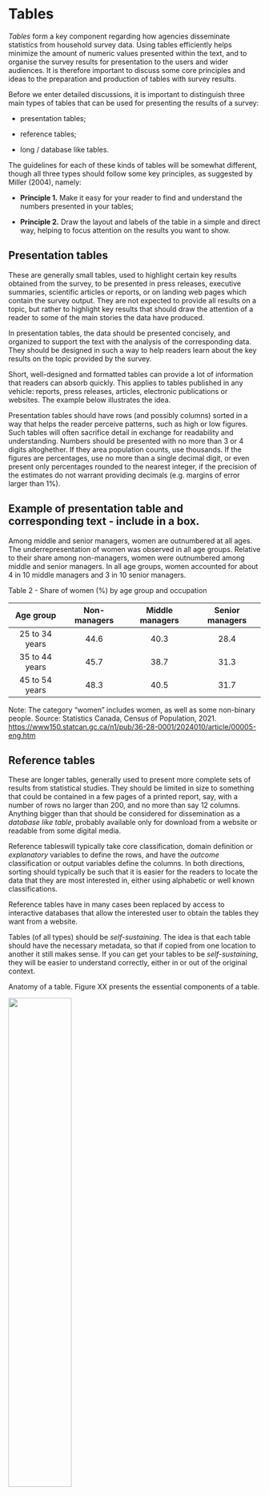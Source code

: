# Tables

*Tables* form a key component regarding how agencies disseminate statistics from household survey data. Using tables efficiently helps minimize the amount of numeric values presented within the text, and to organise the survey results for presentation to the users and wider audiences. It is therefore important to discuss some core principles and ideas to the preparation and production of tables with survey results.

Before we enter detailed discussions, it is important to distinguish three main types of tables that can be used for presenting the results of a survey:

-   presentation tables;

-   reference tables;

-   long / database like tables.

The guidelines for each of these kinds of tables will be somewhat different, though all three types should follow some key principles, as suggested by Miller (2004), namely:

-   **Principle 1.** Make it easy for your reader to find and understand the numbers presented in your tables;

-   **Principle 2.** Draw the layout and labels of the table in a simple and direct way, helping to focus attention on the results you want to show.

## Presentation tables

These are generally small tables, used to highlight certain key results obtained from the survey, to be presented in press releases, executive summaries, scientific articles or reports, or on landing web pages which contain the survey output. They are not expected to provide all results on a topic, but rather to highlight key results that should draw the attention of a reader to some of the main stories the data have produced.

In presentation tables, the data should be presented concisely, and organized to support the text with the analysis of the corresponding data. They should be designed in such a way to help readers learn about the key results on the topic provided by the survey.

Short, well-designed and formatted tables can provide a lot of information that readers can absorb quickly. This applies to tables published in any vehicle: reports, press releases, articles, electronic publications or websites. The example below illustrates the idea.

Presentation tables should have rows (and possibly columns) sorted in a way that helps the reader perceive patterns, such as high or low figures. Such tables will often sacrifice detail in exchange for readability and understanding. Numbers should be presented with no more than 3 or 4 digits altoghether. If they area population counts, use thousands. If the figures are percentages, use no more than a single decimal digit, or even present only percentages rounded to the nearest integer, if the precision of the estimates do not warrant providing decimals (e.g. margins of error larger than 1%).

## Example of presentation table and corresponding text - include in a box.

Among middle and senior managers, women are outnumbered at all ages. The underrepresentation of women was observed in all age groups. Relative to their share among non-managers, women were outnumbered among middle and senior managers. In all age groups, women accounted for about 4 in 10 middle managers and 3 in 10 senior managers.

Table 2 - Share of women (%) by age group and occupation

|   Age group    | Non-managers | Middle managers | Senior managers |
|:--------------:|:------------:|:---------------:|:---------------:|
| 25 to 34 years |     44.6     |      40.3       |      28.4       |
| 35 to 44 years |     45.7     |      38.7       |      31.3       |
| 45 to 54 years |     48.3     |      40.5       |      31.7       |

Note: The category "women" includes women, as well as some non-binary people. Source: Statistics Canada, Census of Population, 2021. <https://www150.statcan.gc.ca/n1/pub/36-28-0001/2024010/article/00005-eng.htm>

## Reference tables

These are longer tables, generally used to present more complete sets of results from statistical studies. They should be limited in size to something that could be contained in a few pages of a printed report, say, with a number of rows no larger than 200, and no more than say 12 columns. Anything bigger than that should be considered for dissemination as a *database like table*, probably available only for download from a website or readable from some digital media.

Reference tableswill typically take core classification, domain definition or *explanatory* variables to define the rows, and have the *outcome* classification or output variables define the columns. In both directions, sorting should typically be such that it is easier for the readers to locate the data that they are most interested in, either using alphabetic or well known classifications.

Reference tables have in many cases been replaced by access to interactive databases that allow the interested user to obtain the tables they want from a website.

Tables (of all types) should be *self-sustaining*. The idea is that each table should have the necessary metadata, so that if copied from one location to another it still makes sense. If you can get your tables to be *self-sustaining*, they will be easier to understand correctly, either in or out of the original context.

Anatomy of a table. Figure XX presents the essential components of a table.

![](pics/Table1.jpg){fig-align="center" width="50%"}

The title (and optional subtitle) of a table must provide a clear and precise indication of the data that will be presented in the table. These elements, combined, must answer the questions about what, where and when regarding the data to be presented inside the table. Be concise and avoid using verbs.

Column header elements should identify the data that is displayed in each column of the table. They must also provide much of the relevant metadata: unit of measurement, time period, geographical area, etc.

Stub elements, provided as the first column in the table, should identify the data that is displayed in each row of the table.

The source of the data must always be provided at the bottom of the table, and must indicate the organization responsible and the name of the survey or study that produced the results contained in the table. The omission of the citation of the source prevents the reader from seeking more information about the data presented, and should be avoided.

The Notes are optional, but they can be used to provide additional details about the data as needed to understand and use it correctly. Avoid using long texts, which if needed, would be better placed in a document that is then cited in the Notes section. If there is more than one Note, number sequentially, and use the numbers to indicate the corresponding calls inside the table. Make sure that the calls to Notes are sufficiently distinct from the actual figures / numbers inside te table to avoid confusion.

The Data is the most important piece of information that the user expects to get from the table. Therefore, it is essential to present them in a way that is easy to extract the relevant information. For some tables, depending on the message you want to convey, it may be easier to search for information by rows or columns. This should be the most important consideration when deciding whether to present the table in portrait or landscape orientation. Dividing lines, dotted lines, shading, and even spacing can be helpful in guiding the reader to read the table in the 'right' direction.

Some basic rules for presenting the data include:

-   Use similar spacing for columns whenever possible;
-   Avoid any unnecessary text;
-   The width of the table should be only the width necessary to present the data, and not the entire width of the available space;
-   Time series data should be presented in chronological order – for reference tables, in ascending order; for presentation tables, this order can be reverse or descending to display the most recent data first;
-   Data on categorical variables should be presented using standard classifications; in reference tables, categories should be ordered according to the standard classification; in presentation tables, they can be presented in (descending) order of frequency to highlight the most frequent categories first;
-   Use as few decimal places as possible;
-   Use thousands separators; space is a better separator because it does not vary with the decimal separator according to language;
-   Always align the numbers to the right, ensuring that the decimal separator (comma or period, depending on the language) are aligned;
-   Never center the values unless they all have the same number of digits;
-   Do not leave blank cells on the table; missing values or 'not applicable' situations must be identified with an appropriate symbol;
-   Round the data to units that make sense in each case; aim for providing 3 or 4 significant digits in presentation tables;
-   Rounding is also useful when the data is not very accurate, but be careful not to lose precision.

The recommendations provided here to reference tables should also apply to longer tables provided as databases, but these can have additional resources if they are embedded on websites. For example, there may be support for users to sort tables using the values in each column, which would be useful for large tables where the user may be looking for the higher (or lower) values in a given column.


